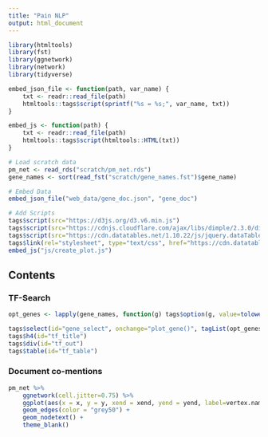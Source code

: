 ```yaml
---
title: "Pain NLP"
output: html_document
---
```


```r
library(htmltools)
library(fst)
library(ggnetwork)
library(network)
library(tidyverse)
```

```r
embed_json_file <- function(path, var_name) {
    txt <- readr::read_file(path)
    htmltools::tags$script(sprintf("%s = %s;", var_name, txt))
}

embed_js <- function(path) {
    txt <- readr::read_file(path)
    htmltools::tags$script(htmltools::HTML(txt))
}
```

```r
# Load scratch data
pm_net <- read_rds("scratch/pm_net.rds")
gene_names <- sort(read_fst("scratch/gene_names.fst")$gene_name)
```


```r
# Embed Data
embed_json_file("web_data/gene_doc.json", "gene_doc")
```

```r
# Add Scripts
tags$script(src="https://d3js.org/d3.v6.min.js")
tags$script(src="https://cdnjs.cloudflare.com/ajax/libs/dimple/2.3.0/dimple.latest.min.js")
tags$script(src="https://cdn.datatables.net/1.10.22/js/jquery.dataTables.min.js")
tags$link(rel="stylesheet", type="text/css", href="https://cdn.datatables.net/1.10.22/css/jquery.dataTables.min.css")
embed_js("js/create_plot.js")
```

## Contents {.tabset}

### TF-Search

```r
opt_genes <- lapply(gene_names, function(g) tags$option(g, value=tolower(g)))

tags$select(id="gene_select", onchange="plot_gene()", tagList(opt_genes))
tags$h4(id="tf_title")
tags$div(id="tf_out")
tags$table(id="tf_table")
```

### Document co-mentions

```r
pm_net %>%
    ggnetwork(cell.jitter=0.75) %>%
    ggplot(aes(x = x, y = y, xend = xend, yend = yend, label=vertex.names)) +
    geom_edges(color = "grey50") +
    geom_nodetext() + 
    theme_blank()
```

